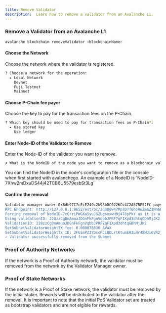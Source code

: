 ```yaml
---
title: Remove Validator
description:  Learn how to remove a validator from an Avalanche L1.
---
```


### Remove a Validator from an Avalanche L1

```bash
avalanche blockchain removeValidator <blockchainName>
```

#### Choose the Network
Choose the network where the validator is registered.
```bash
? Choose a network for the operation: 
  ▸ Local Network
    Devnet
    Fuji Testnet
    Mainnet
```

#### Choose P-Chain fee payer
Choose the key to pay for the transaction fees on the P-Chain.
```bash
? Which key should be used to pay for transaction fees on P-Chain?: 
  ▸ Use stored key
    Use ledger
```

#### Enter Node-ID of the Validator to Remove
Enter the Node-ID of the validator you want to remove.
```bash
✗ What is the NodeID of the node you want to remove as a blockchain validator?: 
```
<Callout>
You can find the NodeID in the node's configuration file or the console when first started with avalanchego.
An example of a NodeID is `NodeID-7Xhw2mDxuDS44j42TCB6U5579esbSt3Lg`
</Callout>

#### Confirm the removal
```bash
Validator manager owner 0x8db97C7cEcE249c2b98bDC0226Cc4C2A57BF52FC pays for the initialization of the validator's removal (Blockchain gas token)
RPC Endpoint: http://127.0.0.1:9652/ext/bc/2qmU6w47Mp7D7fGhbRuZm6Z1Nn6FZXZAxKpaeTMFiRQW9CBErh/rpc
Forcing removal of NodeID-7cQrriPWGXa5yuJGZUgsxxwH9j4T8pPkY as it is a PoS bootstrap validator
Using validationID: 228zzCgDmAmuaJDGnFkFgnVqbbJPRF7qF1Xpd3dhtqGDhMjJK2 for nodeID: NodeID-7cQrriPWGXa5yuJGZUgsxxwH9j4T8pPkY
ValidationID: 228zzCgDmAmuaJDGnFkFgnVqbbJPRF7qF1Xpd3dhtqGDhMjJK2
SetSubnetValidatorWeightTX fee: 0.000078836 AVAX
SetSubnetValidatorWeightTx ID: 2FUimPZ37DscPJiQDLrtKtumER3LNr48MJi6VR2jGXkYEKpCaq
✓ Validator successfully removed from the Subnet
```


### Proof of Authority Networks
<Callout>
If the network is a Proof of Authority network, the validator must be removed from the network by the Validator Manager owner.
</Callout>

### Proof of Stake Networks
<Callout>
If the network is a Proof of Stake network, the validator must be removed by the initial staker. Rewards will be distributed to the validator after the removal.
It is important to note that the initial PoS Validator set are treated as bootstrap validators and are not elgible for rewards.
</Callout>